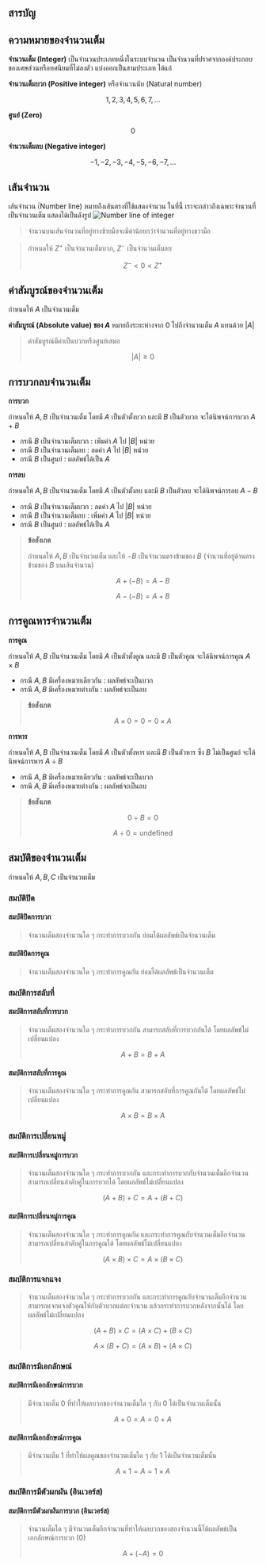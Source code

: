 ## สารบัญ

## ความหมายของจำนวนเต็ม

**จำนวนเต็ม (Integer)** เป็นจำนวนประเภทหนึ่งในระบบจำนวน เป็นจำนวนที่ปราศจากองค์ประกอบของเศษส่วนหรือทศนิยมที่ไม่ลงตัว แบ่งออกเป็นสามประเภท ได้แก่

**จำนวนเต็มบวก (Positive integer)** หรือจำนวนนับ (Natural number)

$$
1,2,3,4,5,6,7,…
$$

**ศูนย์ (Zero)**

$$
0
$$

**จำนวนเต็มลบ (Negative integer)**

$$
-1,-2,-3,-4,-5,-6,-7,…
$$

## เส้นจำนวน

เส้นจำนวน (์Number line) หมายถึงเส้นตรงที่ใช้แสดงจำนวน ในที่นี้ เราจะกล่าวถึงเฉพาะจำนวนที่เป็นจำนวนเต็ม แสดงได้เป็นดังรูป
![Number line of integer](https://storage.googleapis.com/nerdoverbucket/media/25680601113143_integer_line.webp)

> จำนวนบนเส้นจำนวนที่อยู่ทางซ้ายมือจะมีค่าน้อยกว่าจำนวนที่อยู่ทางขวามือ

> กำหนดให้ $Z^+$ เป็นจำนวนเต็มบวก, $Z^-$ เป็นจำนวนเต็มลบ
>
> $$
> Z^-<0<Z^+
> $$

## ค่าสัมบูรณ์ของจำนวนเต็ม

กำหนดให้ $A$ เป็นจำนวนเต็ม

**ค่าสัมบูรณ์ (Absolute value) ของ $A$** หมายถึงระยะห่างจาก $0$ ไปถึงจำนวนเต็ม $A$ แทนด้วย $|A|$

> ค่าสัมบูรณ์มีค่าเป็นบวกหรือศูนย์เสมอ
> 
> $$
> |A|\ge0
> $$

## การบวกลบจำนวนเต็ม

**การบวก**

กำหนดให้ $A,B$ เป็นจำนวนเต็ม โดยมี $A$ เป็นตัวตั้งบวก และมี $B$ เป็นตัวบวก จะได้นิพจน์การบวก $A+B$

- กรณี $B$ เป็นจำนวนเต็มบวก : เพิ่มค่า $A$ ไป $|B|$ หน่วย
- กรณี $B$ เป็นจำนวนเต็มลบ : ลดค่า $A$ ไป $|B|$ หน่วย
- กรณี $B$ เป็นศูนย์ : ผลลัพธ์ได้เป็น $A$

**การลบ**

กำหนดให้ $A,B$ เป็นจำนวนเต็ม โดยมี $A$ เป็นตัวตั้งลบ และมี $B$ เป็นตัวลบ จะได้นิพจน์การลบ $A-B$

- กรณี $B$ เป็นจำนวนเต็มบวก : ลดค่า $A$ ไป $|B|$ หน่วย
- กรณี $B$ เป็นจำนวนเต็มลบ : เพิ่มค่า $A$ ไป $|B|$ หน่วย
- กรณี $B$ เป็นศูนย์ : ผลลัพธ์ได้เป็น $A$

> **ข้อสังเกต**
> 
> กำหนดให้ $A,B$ เป็นจำนวนเต็ม และให้ $-B$ เป็นจำนวนตรงข้ามของ $B$ (จำนวนที่อยู่ด้านตรงข้ามของ $B$ บนเส้นจำนวน)
>
> $$
> A+(-B)=A-B
> $$
>
> $$
> A-(-B)=A+B
> $$

## การคูณหารจำนวนเต็ม

**การคูณ**

กำหนดให้ $A,B$ เป็นจำนวนเต็ม โดยมี $A$ เป็นตัวตั้งคูณ และมี $B$ เป็นตัวคูณ จะได้นิพจน์การคูณ $A\times B$

- กรณี $A,B$ มีเครื่องหมายเดียวกัน : ผลลัพธ์จะเป็นบวก
- กรณี $A,B$ มีเครื่องหมายต่างกัน : ผลลัพธ์จะเป็นลบ

> **ข้อสังเกต**
>
> $$
> A\times 0=0=0\times A
> $$

**การหาร**

กำหนดให้ $A,B$ เป็นจำนวนเต็ม โดยมี $A$ เป็นตัวตั้งหาร และมี $B$ เป็นตัวหาร ซึ่ง $B$ ไม่เป็นศูนย์ จะได้นิพจน์การหาร $A\div B$

- กรณี $A,B$ มีเครื่องหมายเดียวกัน : ผลลัพธ์จะเป็นบวก
- กรณี $A,B$ มีเครื่องหมายต่างกัน : ผลลัพธ์จะเป็นลบ

> **ข้อสังเกต**
>
> $$
> 0\div B=0
> $$
>
> $$
> A\div 0=\text{undefined}
> $$

## สมบัติของจำนวนเต็ม

กำหนดให้ $A,B,C$ เป็นจำนวนเต็ม

### สมบัติปิด

#### สมบัติปิดการบวก

> จำนวนเต็มสองจำนวนใด ๆ กระทำการบวกกัน ย่อมได้ผลลัพธ์เป็นจำนวนเต็ม

#### สมบัติปิดการคูณ

> จำนวนเต็มสองจำนวนใด ๆ กระทำการคูณกัน ย่อมได้ผลลัพธ์เป็นจำนวนเต็ม

### สมบัติการสลับที่

#### สมบัติการสลับที่การบวก

> จำนวนเต็มสองจำนวนใด ๆ กระทำการบวกกัน สามารถสลับที่การบวกกันได้ โดยผลลัพธ์ไม่เปลี่ยนแปลง
> 
> $$
> A+B=B+A
> $$

#### สมบัติการสลับที่การคูณ

> จำนวนเต็มสองจำนวนใด ๆ กระทำการคูณกัน สามารถสลับที่การคูณกันได้ โดยผลลัพธ์ไม่เปลี่ยนแปลง
> 
> $$
> A\times B=B\times A
> $$

### สมบัติการเปลี่ยนหมู่

#### สมบัติการเปลี่ยนหมู่การบวก

> จำนวนเต็มสองจำนวนใด ๆ กระทำการบวกกัน และกระทำการบวกกับจำนวนเต็มอีกจำนวน สามารถเปลี่ยนลำดับคู่ในการบวกได้ โดยผลลัพธ์ไม่เปลี่ยนแปลง
> 
> $$
> (A+B)+C=A+(B+C)
> $$

#### สมบัติการเปลี่ยนหมู่การคูณ

> จำนวนเต็มสองจำนวนใด ๆ กระทำการคูณกัน และกระทำการคูณกับจำนวนเต็มอีกจำนวน สามารถเปลี่ยนลำดับคู่ในการคูณได้ โดยผลลัพธ์ไม่เปลี่ยนแปลง
> 
> $$
> (A\times B)\times C=A\times (B\times C)
> $$

### สมบัติการแจกแจง

> จำนวนเต็มสองจำนวนใด ๆ กระทำการบวกกัน และกระทำการคูณกับจำนวนเต็มอีกจำนวน สามารถแจกแจงตัวคูณให้กับตัวบวกแต่ละจำนวน แล้วกระทำการบวกหลังจากนั้นได้ โดยผลลัพธ์ไม่เปลี่ยนแปลง
> 
> $$
> (A+B)\times C=(A\times C)+(B\times C)
> $$
> 
> $$
> A\times (B+C)=(A\times B)+(A\times C)
> $$

### สมบัติการมีเอกลักษณ์

#### สมบัติการมีเอกลักษณ์การบวก

> มีจำนวนเต็ม $0$ ที่ทำให้ผลบวกของจำนวนเต็มใด ๆ กับ $0$ ได้เป็นจำนวนเต็มนั้น
> 
> $$
> A+0=A=0+A
> $$

#### สมบัติการมีเอกลักษณ์การคูณ

> มีจำนวนเต็ม $1$ ที่ทำให้ผลคูณของจำนวนเต็มใด ๆ กับ $1$ ได้เป็นจำนวนเต็มนั้น
> 
> $$
> A\times 1=A=1\times A
> $$

### สมบัติการมีตัวผกผัน (อินเวอร์ส)

#### สมบัติการมีตัวผกผันการบวก (อินเวอร์ส)

> จำนวนเต็มใด ๆ มีจำนวนเต็มอีกจำนวนที่ทำให้ผลบวกของสองจำนวนนี้ได้ผลลัพธ์เป็นเอกลักษณ์การบวก $(0)$
> 
> $$
> A+(-A)=0
> $$
